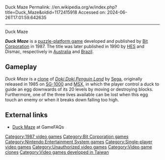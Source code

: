 Duck Maze
Permalink: //en.wikipedia.org/w/index.php?title=Duck_Maze&oldid=1172415918
Accessed on: 2024-06-26T17:01:59.642635



------
Duck Maze
{{multiple issues|
{{notability|Products|date=February 2013}}
{{one source|date=February 2013}}
}}

{{Infobox video game
|title=Duck Maze
|image=File:Duck Maze Cover.jpg
|caption=Australian cover art
|developer=[[Bit Corporation]]
|publisher={{ubl|Bit Corporation <small>(Taiwan)</small>|[[Home Entertainment Suppliers|HES Interactive]] <small>(Australia)</small>|Dismac <small>(Brazil)</small>}}
|platforms=[[Nintendo Entertainment System|NES]]
|designer=
|engine=
|released={{vgrelease|TW|1987}} {{vgrelease|AUS|1990}} {{vgrelease|BRA|1990}}
|genre=[[Puzzle-platform game|Puzzle-platform]]
|modes=[[Single-player]]
}}

'''''Duck Maze''''' is a [[puzzle-platform game]] developed and published by [[Bit Corporation]] in 1987. The title was later published in 1990 by [[Home Entertainment Suppliers|HES]] and Dismac, respectively in [[Australia]] and [[Brazil]].

==Gameplay==
''Duck Maze'' is a [[Video game clone|clone]] of ''[[Doki Doki Penguin Land]]'' by [[Sega]], originally released in 1985 on [[SG-1000]] and [[MSX]], in which the player control a duck to guide an egg downwards of  its 20 levels by moving or destroying blocks. Furthermore, one of the three lives available can be lost when this egg touch an enemy or when it breaks down falling too high.

==External links==
* [https://web.archive.org/web/20091213061136/http://www.gamefaqs.com/console/nes/home/567292.html Duck Maze] at GameFAQs

[[Category:1987 video games]]
[[Category:Bit Corporation games]]
[[Category:Nintendo Entertainment System games]]
[[Category:Single-player video games]]
[[Category:Unauthorized video games]]
[[Category:Video game clones]]
[[Category:Video games developed in Taiwan]]


{{puzzle-videogame-stub}}